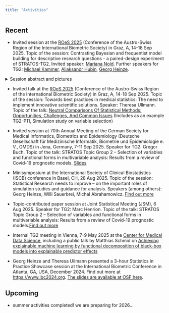 ```yaml
---
title: "Activities"
---
```



## Recent

* Invited session at the [ROeS 2025](https://roes2025.at/index.html) (Conference of the Austro-Swiss Region of the International Biometric Society) in Graz, A, 14-18 Sep 2025. Topic of the session: Contrasting Bayesian and frequentist model building for descriptive research questions - a paired-design experiment of STRATOS-TG2. 
Invited speaker: <a href="/assets/Mariana_slides_Roes_2025.pdf" target="_blank" rel="noopener noreferrer">Mariana Nold</a>. 
Further speakers for TG2: <a href="/assets/20250902_Kammer.pdf" target="_blank" rel="noopener noreferrer">Michael Kammer</a>, 
<a href="/assets/Aliaksandr_slides_Roes_2025.pdf" target="_blank" rel="noopener noreferrer">Aliaksandr Hubin</a>, 
<a href="/assets/2025-09 Roes Heinze.pdf" target="_blank" rel="noopener noreferrer">Georg Heinze</a>.

<details>
  <summary>Session abstract and pictures</summary>

### Abstract 

Statistical inference is characterized by a rich epistemological diversity, underpinned by both historical and contemporary debates. The frequentist approach, never having been a closed theory, was characterized by conflicts within statistical methodologies. Similarly, significant differences and even conflicts have existed both within and between frequentist and Bayesian schools.
Despite these tensions, efforts have been made to combine the strengths of frequentist and Bayesian approaches in a pragmatic manner, rather than adhering dogmatically to one paradigm. Our session aims to explore the extent to which modelling approaches are inherently frequentist or Bayesian, and whether these distinctions lead to divergent results. We will compare Bayesian and frequentist model building in four case studies: predicting bacteremia, estimating the proportion of body fat, describing the orbits of exoplanets, investigating the sense of school-belonging in Austrian pupils. For each case study, a research question suited to a multivariable regression model was defined. Two analysis plans were developed per study by different individuals: one Bayesian and one frequentist. Data is currently being analyzed in parallel, and results will be presented in the session. We will thoroughly discuss each step, examining the nuances of each approach to enhance understanding of the methodological and practical implications of statistical inference paradigms in complex, real-world problems.

Pictures: 

[Starting the session](/assets/1758101359311.jpeg) (thanks to Sereina Herzog)

[After the session](/assets/PXL_20250918_080447284.jpg) (thanks to Alexandra Kaider)

</details>



* Invited talk at the [ROeS 2025](https://roes2025.at/index.html) (Conference of the Austro-Swiss Region of the International Biometric Society) in Graz, A, 14-18 Sep 2025. Topic of the session: Towards best practices in medical statistics: The need to implement innovative scientific solutions. Speaker: Theresa Ullmann. Topic of the talk: [Neutral Comparisons Of Statistical Methods: Opportunities, Challenges, And Common Issues](assets/Slides ROeS Ullmann.pdf) (Includes as an example TG2-P11, Simulation study on variable selection)


* Invited session at 70th Annual Meeting of the German Society for Medical Informatics, Biometrics and Epidemiology (Deutsche Gesellschaft für Medizinische Informatik, Biometrie und Epidemiologie e. V., GMDS) in Jena, Germany, 7-11 Sep 2025. Speaker for TG2: Gregor Buch. Topic of the talk: STRATOS Topic Group 2 – Selection of variables and functional forms in multivariable analysis: Results from a review of Covid-19 prognostic models. [Slides](assets/Covid-Modeling-Review_Talk_GMDS2025.pdf)

* Minisymposium at the International Society of Clinical Biostatistics (ISCB) conference in Basel, CH, 28 Aug 2025. Topic of the session: Statistical Research needs to improve – on the important roles of simulation studies and guidance for analysis. Speakers (among others): Georg Heinze, Willi Sauerbrei, Michal Abrahamowicz. [Find out more](https://iscb2025.info/mini-symposia.html#mini-symposium-3-statistical-research-needs-to-improve-on-the-important-roles-of-simulation-studies-and-guidance-for-analysis)

* Topic-contributed paper session at Joint Statistical Meeting (JSM), 6 Aug 2025. Speaker for TG2: Marc Henrion. Topic of the talk: STRATOS Topic Group 2 – Selection of variables and functional forms in multivariable analysis: Results from a review of Covid-19 prognostic models.[Find out more](https://ww2.amstat.org/meetings/jsm/2025/)

* Internal TG2 meeting in Vienna, 7-9 May 2025 at the [Center for Medical Data Science](https://data-science.meduniwien.ac.at), including a public talk by Matthias Schmid on [Achieving explainable machine learning by functional decomposition of black-box models into explainable predictor effects](https://viennabiometrics.github.io/abstracts/20250805_WBS_Schmid.pdf)

* Georg Heinze and Theresa Ullmann presented a 3-hour Statistics in Practice Showcase session at the International Biometric Conference in Atlanta, GA, USA, December 2024. Find out more at [https://www.ibc2024.org](https://www.ibc2024.org/events/showcase). [The slides are available at OSF here](https://osf.io/a5gtk/).


## Upcoming


* summer activities completed! we are preparing for 2026...


